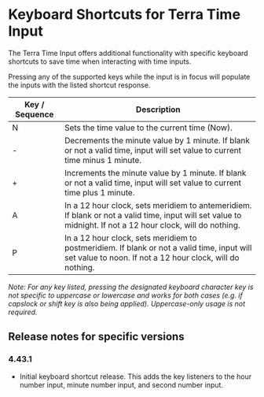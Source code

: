 
<Badge />

# Keyboard Shortcuts for Terra Time Input

The Terra Time Input offers additional functionality with specific keyboard shortcuts to save time when interacting with time inputs.

Pressing any of the supported keys while the input is in focus will populate the inputs with the listed shortcut response.

| Key / Sequence | Description |
|-|-|
| N | Sets the time value to the current time (Now). |
| - | Decrements the minute value by 1 minute. If blank or not a valid time, input will set value to current time minus 1 minute. |
| + | Increments the minute value by 1 minute. If blank or not a valid time, input will set value to current time plus 1 minute. |
| A | In a 12 hour clock, sets meridiem to antemeridiem. If blank or not a valid time, input will set value to midnight. If not a 12 hour clock, will do nothing. |
| P | In a 12 hour clock, sets meridiem to postmeridiem. If blank or not a valid time, input will set value to noon. If not a 12 hour clock, will do nothing. |

_Note: For any key listed, pressing the designated keyboard character key is not specific to uppercase or lowercase and works for both cases (e.g. if capslock or shift key is also being applied). Uppercase-only usage is not required._

## Release notes for specific versions

### 4.43.1
* Initial keyboard shortcut release. This adds the key listeners to the hour number input, minute number input, and second number input.
